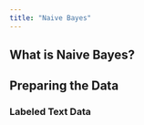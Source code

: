 ```yaml
---
title: "Naive Bayes"
---
```


## What is Naive Bayes?

## Preparing the Data

### Labeled Text Data 



